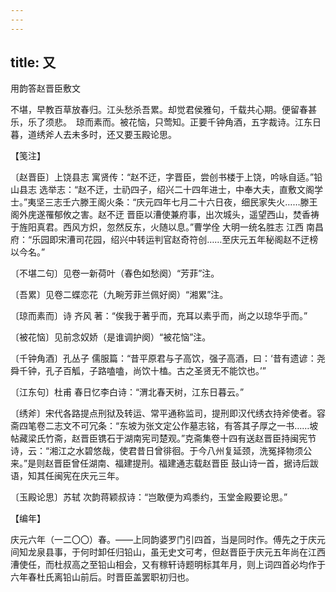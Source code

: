 ```yaml
---
---
---
```

title: 又
---



用韵答赵晋臣敷文





不堪，早教百草放春归。江头愁杀吾累。却觉君侯雅句，千载共心期。便留春甚乐，乐了须悲。　琼而素而。被花恼，只莺知。正要千钟角酒，五字裁诗。江东日暮，道绣斧人去未多时，还又要玉殿论思。





【笺注】


〔赵晋臣〕上饶县志 寓贤传：“赵不迂，字晋臣，尝创书楼于上饶，吟咏自适。”铅山县志 选举志：“赵不迂，士礽四子，绍兴二十四年进士，中奉大夫，直敷文阁学士。”夷坚三志壬六滕王阁火条：“庆元四年七月二十六日夜，细民家失火……滕王阁外庑遂罹郁攸之害。赵不迂 晋臣以漕使兼府事，出次城头，遥望西山，焚香祷于旌阳真君。西风方炽，忽然反东，火随以息。”曹学佺 大明一统名胜志 江西 南昌府：“乐园即宋漕司花园，绍兴中转运判官赵奇符创……至庆元五年秘阁赵不迂榜以今名。”

〔不堪二句〕见卷一新荷叶（春色如愁阕）“芳菲”注。

〔吾累〕见卷二蝶恋花（九畹芳菲兰佩好阕）“湘累”注。

〔琼而素而〕诗 齐风 著：“俟我于著乎而，充耳以素乎而，尚之以琼华乎而。”

〔被花恼〕见前念奴娇（是谁调护阕）“被花恼”注。

〔千钟角酒〕孔丛子 儒服篇：“昔平原君与子高饮，强子高酒，曰：‘昔有遗谚：尧 舜千钟，孔子百觚，子路嗑嗑，尚饮十榼。古之圣贤无不能饮也。’”

〔江东句〕杜甫 春日忆李白诗：“渭北春天树，江东日暮云。”

〔绣斧〕宋代各路提点刑狱及转运、常平通称监司，提刑即汉代绣衣持斧使者。容斋四笔卷二志文不可冗条：“东坡为张文定公作墓志铭，有答其子厚之一书……坡帖藏梁氏竹斋，赵晋臣镌石于湖南宪司楚观。”克斋集卷十四有送赵晋臣持闽宪节诗，云：“湘江之水碧悠哉，使君昔日曾徘徊。于今八州复延颈，洗冤择物须公来。”是则赵晋臣曾任湖南、福建提刑。福建通志载赵晋臣 鼓山诗一首，据诗后跋语，知其任闽宪在庆元三年。

〔玉殿论思〕苏轼 次韵蒋颖叔诗：“岂敢便为鸡黍约，玉堂金殿要论思。”





【编年】


庆元六年（一二〇〇）春。——上同韵婆罗门引四首，当是同时作。傅先之于庆元间知龙泉县事，于何时卸任归铅山，虽无史文可考，但赵晋臣于庆元五年尚在江西漕使任，而杜叔高之至铅山相会，又有稼轩诗题明标其年月，则上词四首必均作于六年春杜氏离铅山前后。时晋臣盖罢职初归也。